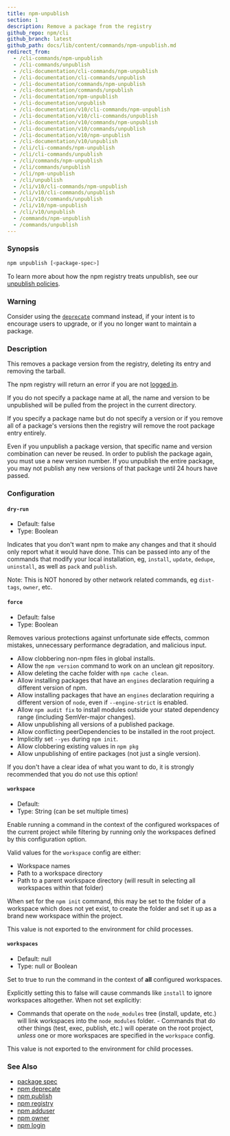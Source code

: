 ```yaml
---
title: npm-unpublish
section: 1
description: Remove a package from the registry
github_repo: npm/cli
github_branch: latest
github_path: docs/lib/content/commands/npm-unpublish.md
redirect_from:
  - /cli-commands/npm-unpublish
  - /cli-commands/unpublish
  - /cli-documentation/cli-commands/npm-unpublish
  - /cli-documentation/cli-commands/unpublish
  - /cli-documentation/commands/npm-unpublish
  - /cli-documentation/commands/unpublish
  - /cli-documentation/npm-unpublish
  - /cli-documentation/unpublish
  - /cli-documentation/v10/cli-commands/npm-unpublish
  - /cli-documentation/v10/cli-commands/unpublish
  - /cli-documentation/v10/commands/npm-unpublish
  - /cli-documentation/v10/commands/unpublish
  - /cli-documentation/v10/npm-unpublish
  - /cli-documentation/v10/unpublish
  - /cli/cli-commands/npm-unpublish
  - /cli/cli-commands/unpublish
  - /cli/commands/npm-unpublish
  - /cli/commands/unpublish
  - /cli/npm-unpublish
  - /cli/unpublish
  - /cli/v10/cli-commands/npm-unpublish
  - /cli/v10/cli-commands/unpublish
  - /cli/v10/commands/unpublish
  - /cli/v10/npm-unpublish
  - /cli/v10/unpublish
  - /commands/npm-unpublish
  - /commands/unpublish
---
```


### Synopsis

```bash
npm unpublish [<package-spec>]
```

To learn more about how the npm registry treats unpublish, see our [unpublish policies](https://docs.npmjs.com/policies/unpublish).

### Warning

Consider using the [`deprecate`](/cli/v10/commands/npm-deprecate) command instead, if your intent is to encourage users to upgrade, or if you no longer want to maintain a package.

### Description

This removes a package version from the registry, deleting its entry and removing the tarball.

The npm registry will return an error if you are not [logged in](/cli/v10/commands/npm-adduser).

If you do not specify a package name at all, the name and version to be unpublished will be pulled from the project in the current directory.

If you specify a package name but do not specify a version or if you remove all of a package's versions then the registry will remove the root package entry entirely.

Even if you unpublish a package version, that specific name and version combination can never be reused. In order to publish the package again, you must use a new version number. If you unpublish the entire package, you may not publish any new versions of that package until 24 hours have passed.

### Configuration

#### `dry-run`

- Default: false
- Type: Boolean

Indicates that you don't want npm to make any changes and that it should only report what it would have done. This can be passed into any of the commands that modify your local installation, eg, `install`, `update`, `dedupe`, `uninstall`, as well as `pack` and `publish`.

Note: This is NOT honored by other network related commands, eg `dist-tags`, `owner`, etc.

#### `force`

- Default: false
- Type: Boolean

Removes various protections against unfortunate side effects, common mistakes, unnecessary performance degradation, and malicious input.

- Allow clobbering non-npm files in global installs.
- Allow the `npm version` command to work on an unclean git repository.
- Allow deleting the cache folder with `npm cache clean`.
- Allow installing packages that have an `engines` declaration requiring a different version of npm.
- Allow installing packages that have an `engines` declaration requiring a different version of `node`, even if `--engine-strict` is enabled.
- Allow `npm audit fix` to install modules outside your stated dependency range (including SemVer-major changes).
- Allow unpublishing all versions of a published package.
- Allow conflicting peerDependencies to be installed in the root project.
- Implicitly set `--yes` during `npm init`.
- Allow clobbering existing values in `npm pkg`
- Allow unpublishing of entire packages (not just a single version).

If you don't have a clear idea of what you want to do, it is strongly recommended that you do not use this option!

#### `workspace`

- Default:
- Type: String (can be set multiple times)

Enable running a command in the context of the configured workspaces of the current project while filtering by running only the workspaces defined by this configuration option.

Valid values for the `workspace` config are either:

- Workspace names
- Path to a workspace directory
- Path to a parent workspace directory (will result in selecting all workspaces within that folder)

When set for the `npm init` command, this may be set to the folder of a workspace which does not yet exist, to create the folder and set it up as a brand new workspace within the project.

This value is not exported to the environment for child processes.

#### `workspaces`

- Default: null
- Type: null or Boolean

Set to true to run the command in the context of **all** configured workspaces.

Explicitly setting this to false will cause commands like `install` to ignore workspaces altogether. When not set explicitly:

- Commands that operate on the `node_modules` tree (install, update, etc.) will link workspaces into the `node_modules` folder. - Commands that do other things (test, exec, publish, etc.) will operate on the root project, _unless_ one or more workspaces are specified in the `workspace` config.

This value is not exported to the environment for child processes.

### See Also

- [package spec](/cli/v10/using-npm/package-spec)
- [npm deprecate](/cli/v10/commands/npm-deprecate)
- [npm publish](/cli/v10/commands/npm-publish)
- [npm registry](/cli/v10/using-npm/registry)
- [npm adduser](/cli/v10/commands/npm-adduser)
- [npm owner](/cli/v10/commands/npm-owner)
- [npm login](/cli/v10/commands/npm-adduser)
